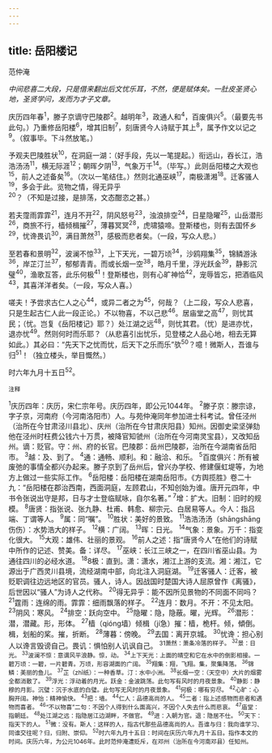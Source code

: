 ```yaml
---
---
---
```

title: 岳阳楼记
---



范仲淹

*中间悲喜二大段，只是借来翻出后文忧乐耳，不然，便是赋体矣。一肚皮圣贤心地，圣贤学问，发而为才子文章。*

庆历四年春<sup>1</sup>，滕子京谪守巴陵郡<sup>2</sup>。越明年<sup>3</sup>，政通人和<sup>4</sup>，百废俱兴<sup>5</sup>。（最要先书此句。）乃重修岳阳楼<sup>6</sup>，增其旧制<sup>7</sup>，刻唐贤今人诗赋于其上<sup>8</sup>，属予作文以记之<sup>9</sup>。（叙事毕。下斗然放笔。）

予观夫巴陵胜状<sup>10</sup>，在洞庭一湖：（好手段，先以一笔提起。）衔远山，吞长江，浩浩汤汤<sup>11</sup>，横无际涯<sup>12</sup>；朝晖夕阴<sup>13</sup>，气象万千<sup>14</sup>。（毕写。）此则岳阳楼之大观也<sup>15</sup>，前人之述备矣<sup>16</sup>。（次以一笔结住。）然则北通巫峡<sup>17</sup>，南极潇湘<sup>18</sup>。迁客骚人<sup>19</sup>，多会于此。览物之情，得无异乎<sup>20</sup>？（不知是过接，是排荡，文态酣恣之甚。）

若夫霪雨霏霏<sup>21</sup>，连月不开<sup>22</sup>，阴风怒号<sup>23</sup>，浊浪排空<sup>24</sup>，日星隐曜<sup>25</sup>，山岳潜形<sup>26</sup>，商旅不行，樯倾楫摧<sup>27</sup>，薄暮冥冥<sup>28</sup>，虎啸猿啼。登斯楼也，则有去国怀乡<sup>29</sup>，忧谗畏讥<sup>30</sup>，满目萧然<sup>31</sup>，感极而悲者矣。（一段，写众人悲。）

至若春和景明<sup>32</sup>，波澜不惊<sup>33</sup>，上下天光，一碧万顷<sup>34</sup>，沙鸥翔集<sup>35</sup>，锦鳞游泳<sup>36</sup>，岸芷汀兰<sup>37</sup>，郁郁青青。而或长烟一空<sup>38</sup>，皓月千里，浮光跃金<sup>39</sup>，静影沉璧<sup>40</sup>，渔歌互答，此乐何极<sup>41</sup>！登斯楼也，则有心旷神恰<sup>42</sup>，宠辱皆忘，把酒临风<sup>43</sup>，其喜洋洋者矣。（一段，写众人喜。）

嗟夫！予尝求古仁人之心<sup>44</sup>，或异二者之为<sup>45</sup>，何哉？（上二段，写众人悲喜，只是生起古仁人此一段正论。）不以物喜，不以己悲<sup>46</sup>。居庙堂之高<sup>47</sup>，则忧其民；（忧。岂复《岳阳楼记》耶？）处江湖之远<sup>48</sup>，则忧其君。（忧）是进亦忧，退亦忧<sup>49</sup>。然则何时而乐耶？（从悲喜引出忧乐，见登楼之人品心地，相去无算如此。）其必曰：“先天下之忧而忧，后天下之乐而乐”欤<sup>50</sup>？噫！微斯人，吾谁与归<sup>51</sup>！（独立楼头，举目慨然。）

时六年九月十五日<sup>52</sup>。

<sup>注释</sup>

<sup>1</sup>庆历四年：庆历，宋仁宗年号。庆历四年，即公元1044年。
<sup>2</sup>滕子京：滕宗谅，字子京，河南府（今河南洛阳市）人。与苑仲淹同年参加进士科考试。曾任泾州（治所在今甘肃泾川县北）、庆州（治所在今甘肃庆阳县）知州。因御史梁坚弹劾他在泾州时枉费公钱六十万贯，被降官知虢州（治所在今河南灵宝县），又改知岳州。谪：贬官。守：州、府的长官。巴陵郡：岳州巴陵郡，治所在今湖南省岳阳市。
<sup>3</sup>越：及、到了。
<sup>4</sup>通：通畅、顺利。和：融洽、和乐。
<sup>5</sup>百度俱兴：所有被废弛的事情全都兴办起来。滕子京到了岳州后，曾兴办学校、修建偃虹堤等，为地方上做过一些实际工作。
<sup>6</sup>岳阳楼：岳阳楼在湖南岳阳市。《方舆揽胜》卷二十九：“岳阳楼在郡治西南，西面洞庭，左顾君山，不知创始为谁。唐开元四年，中书令张说出守是邦，日与才士登临赋咏，自尔名著。”
<sup>7</sup>增：扩大。旧制：旧时的规模。
<sup>8</sup>唐贤：指张说、张九静、杜甫、韩愈、柳宗元、白居易等人。今人：指吕端、丁谓等人。
<sup>9</sup>属：同“嘱”。
<sup>10</sup>胜状：美好的景致。
<sup>11</sup>浩浩汤汤（shāngshāng伤伤）：水势浩大的样子。
<sup>12</sup>横：广阔。
<sup>13</sup>晖：日光。
<sup>14</sup>气象：景象。万千：指变化很大。
<sup>15</sup>大观：雄伟、壮丽的景观。
<sup>16</sup>前人之述：指“唐贤今人”在他们的诗赋中所作的记述、赞美。备：详尽。
<sup>17</sup>巫峡：长江三峡之一，在四川省巫山县。为通往四川的必经水道。
<sup>18</sup>8极：直到。潇：潇水，湘江上游的支流。湘：湘江，它源出于广西灵川县境，流经湖南中部，向北注入洞庭湖。
<sup>19</sup>迁客骚人：迁客，被贬职调往边远地区的官员。骚人，诗人。因战国时楚国大诗人屈原曾作《离骚》，后世因以“骚人”为诗人之代称。
<sup>20</sup>得无异乎：能不因所见景物的不同面不同吗？
<sup>21</sup>霆雨：连绵的雨。霏霏：细雨飘落的样子。
<sup>22</sup>连月：数月。不开：不见太阳。
<sup>23</sup>阴风：寒风。
<sup>24</sup>排空：跃向空中。
<sup>25</sup>隐曜：隐，隐蔽。曜，光辉。
<sup>26</sup>潜形：潜，潜藏。形，形体。
<sup>27</sup>樯（qióng墙）倾楫（jí急）摧：樯，桅杆。倾，傾倒。楫，划船的桨。摧，折断。
<sup>28</sup>薄暮：傍晚。
<sup>29</sup>去国：离开京城。
<sup>30</sup>忧谗：担心别人以谗言毁谤自己。畏讥：惧怕别人讥讽自己。
<sup>31</sup><sup>萧然：萧条冷落的样子。
<sup>32</sup>景：日光。
<sup>33</sup>波澜不惊：意谓风平浪静。惊，动。
<sup>34</sup>上下天光：上面的晴空和它在水中的倒影相接。一碧万顷：一碧，一片碧青。万顷，形容湖面的广阔。
<sup>35</sup>翔集：翔，飞翔。集，聚集降落。
<sup>36</sup>锦鳞：美丽的鱼儿。
<sup>37</sup>芷（zhǐ纸）：一种香草。汀：水中小洲。
<sup>38</sup>长烟一空：（天空中）大片的烟雾全都消散了。
<sup>39</sup>浮光：浮动着的月光。跃金：金波跳荡。此句写有风时的月夜景象。
<sup>40</sup>静影：静穆的月影。沉璧：沉于水底的白璧。此句写无风时的月夜景象。
<sup>41</sup>何极：哪有穷尽。
<sup>42</sup>心旷：心胸开阔。神怡：精神愉快。
<sup>43</sup>把：墙。
<sup>44</sup>仁人：品德高尚的人。
<sup>45</sup>二者：指上述感物而悲者和遇物而喜者。
<sup>46</sup>“不以物喜”二句：不因个人得到什么面高兴，不因个人失去什么而悲哀。
<sup>47</sup>庙堂：指朝廷。
<sup>48</sup>处江湖之远：指隐居江边湖畔，不做官。
<sup>49</sup>进：入朝为官。退：隐居不仕。
<sup>50</sup>天下：指天下的人。
<sup>51</sup>微：没有。斯人：这样的人，指古代那些品德高尚的人。吾谁与归：我向谁学习、同谁交往呢？归，归附、崇仰。
<sup>52</sup>时六年九月十五日：时间在庆历六年九月十五日。指作本文的时间。庆历六年，为公元1046年。此时范仲淹遭贬斥，在邓州（治所在今河南邓县）任知州。